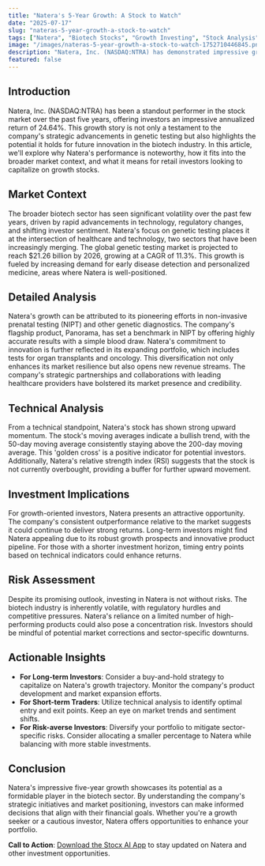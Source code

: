 ```yaml
---
title: "Natera's 5-Year Growth: A Stock to Watch"
date: "2025-07-17"
slug: "nateras-5-year-growth-a-stock-to-watch"
tags: ["Natera", "Biotech Stocks", "Growth Investing", "Stock Analysis", "Investment Strategies"]
image: "/images/nateras-5-year-growth-a-stock-to-watch-1752710446845.png"
description: "Natera, Inc. (NASDAQ:NTRA) has demonstrated impressive growth over the past five years, significantly outperforming the broader market. With an annualized return of 24.64%, Natera has attracted the attention of investors seeking robust growth opportunities. This article delves into the factors contributing to Natera's success, including its market position and technological advancements in genetic testing. We also explore the broader market context, investment implications, and potential risks associated with Natera. Retail investors will find actionable insights and strategies for leveraging Natera's performance in their portfolios. By understanding the nuances of Natera's journey, investors can make informed decisions that align with their financial goals. Dive in to explore how a $100 investment in Natera five years ago could have grown significantly, and discover what this means for your investment strategy today."
featured: false
---
```


## Introduction  
Natera, Inc. (NASDAQ:NTRA) has been a standout performer in the stock market over the past five years, offering investors an impressive annualized return of 24.64%. This growth story is not only a testament to the company's strategic advancements in genetic testing but also highlights the potential it holds for future innovation in the biotech industry. In this article, we'll explore why Natera's performance is noteworthy, how it fits into the broader market context, and what it means for retail investors looking to capitalize on growth stocks.

## Market Context  
The broader biotech sector has seen significant volatility over the past few years, driven by rapid advancements in technology, regulatory changes, and shifting investor sentiment. Natera's focus on genetic testing places it at the intersection of healthcare and technology, two sectors that have been increasingly merging. The global genetic testing market is projected to reach $21.26 billion by 2026, growing at a CAGR of 11.3%. This growth is fueled by increasing demand for early disease detection and personalized medicine, areas where Natera is well-positioned.

## Detailed Analysis  
Natera's growth can be attributed to its pioneering efforts in non-invasive prenatal testing (NIPT) and other genetic diagnostics. The company's flagship product, Panorama, has set a benchmark in NIPT by offering highly accurate results with a simple blood draw. Natera's commitment to innovation is further reflected in its expanding portfolio, which includes tests for organ transplants and oncology. This diversification not only enhances its market resilience but also opens new revenue streams. The company's strategic partnerships and collaborations with leading healthcare providers have bolstered its market presence and credibility.

## Technical Analysis  
From a technical standpoint, Natera's stock has shown strong upward momentum. The stock's moving averages indicate a bullish trend, with the 50-day moving average consistently staying above the 200-day moving average. This 'golden cross' is a positive indicator for potential investors. Additionally, Natera's relative strength index (RSI) suggests that the stock is not currently overbought, providing a buffer for further upward movement.

## Investment Implications  
For growth-oriented investors, Natera presents an attractive opportunity. The company's consistent outperformance relative to the market suggests it could continue to deliver strong returns. Long-term investors might find Natera appealing due to its robust growth prospects and innovative product pipeline. For those with a shorter investment horizon, timing entry points based on technical indicators could enhance returns.

## Risk Assessment  
Despite its promising outlook, investing in Natera is not without risks. The biotech industry is inherently volatile, with regulatory hurdles and competitive pressures. Natera's reliance on a limited number of high-performing products could also pose a concentration risk. Investors should be mindful of potential market corrections and sector-specific downturns.

## Actionable Insights  
- **For Long-term Investors**: Consider a buy-and-hold strategy to capitalize on Natera's growth trajectory. Monitor the company's product development and market expansion efforts.
- **For Short-term Traders**: Utilize technical analysis to identify optimal entry and exit points. Keep an eye on market trends and sentiment shifts.
- **For Risk-averse Investors**: Diversify your portfolio to mitigate sector-specific risks. Consider allocating a smaller percentage to Natera while balancing with more stable investments.

## Conclusion  
Natera's impressive five-year growth showcases its potential as a formidable player in the biotech sector. By understanding the company's strategic initiatives and market positioning, investors can make informed decisions that align with their financial goals. Whether you're a growth seeker or a cautious investor, Natera offers opportunities to enhance your portfolio.  

**Call to Action**: [Download the Stocx AI App](https://stocx.co) to stay updated on Natera and other investment opportunities.
